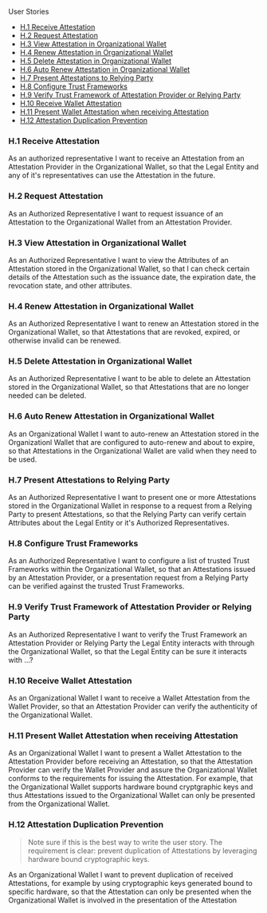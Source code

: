 
<Kicker variant="accent">User Stories</Kicker>
<Title size="large" variant="primary">
  Holder
</Title>

- [H.1 Receive Attestation](#h1-receive-attestation)
- [H.2 Request Attestation](#h2-request-attestation)
- [H.3 View Attestation in Organizational Wallet](#h3-view-attestation-in-organizational-wallet)
- [H.4 Renew Attestation in Organizational Wallet](#h4-renew-attestation-in-organizational-wallet)
- [H.5 Delete Attestation in Organizational Wallet](#h5-delete-attestation-in-organizational-wallet)
- [H.6 Auto Renew Attestation in Organizational Wallet](#h6-auto-renew-attestation-in-organizational-wallet)
- [H.7 Present Attestations to Relying Party](#h7-present-attestations-to-relying-party)
- [H.8 Configure Trust Frameworks](#h8-configure-trust-frameworks)
- [H.9 Verify Trust Framework of Attestation Provider or Relying Party](#h9-verify-trust-framework-of-attenstation-provider-or-relying-party)
- [H.10 Receive Wallet Attestation](#h10-receive-wallet-attestation)
- [H.11 Present Wallet Attestation when receiving Attestation](#h11-present-wallet-attestation-when-receiving-attestation)
- [H.12 Attestation Duplication Prevention](#h12-attestation-duplication-preventation)

### H.1 Receive Attestation

As an authorized representative I want to receive an Attestation from an Attestation Provider in the Organizational Wallet, so that the Legal Entity and any of it's representatives can use the Attestation in the future.

### H.2 Request Attestation

As an Authorized Representative I want to request issuance of an Attestation to the Organizational Wallet from an Attestation Provider.

### H.3 View Attestation in Organizational Wallet

As an Authorized Representative I want to view the Attributes of an Attestation stored in the Organizational Wallet, so that I can check certain details of the Attestation such as the issuance date, the expiration date, the revocation state, and other attributes.

### H.4 Renew Attestation in Organizational Wallet

As an Authorized Representative I want to renew an Attestation stored in the Organizational Wallet, so that Attestations that are revoked, expired, or otherwise invalid can be renewed.

### H.5 Delete Attestation in Organizational Wallet

As an Authorized Representative I want to be able to delete an Attestation stored in the Organizational Wallet, so that Attestations that are no longer needed can be deleted.

### H.6 Auto Renew Attestation in Organizational Wallet

As an Organizational Wallet I want to auto-renew an Attestation stored in the Organizationl Wallet that are configured to auto-renew and about to expire, so that Attestations in the Organizational Wallet are valid when they need to be used.

### H.7 Present Attestations to Relying Party

As an Authorized Representative I want to present one or more Attestations stored in the Organizational Wallet in response to a request from a Relying Party to present Attestations, so that the Relying Party can verify certain Attributes about the Legal Entity or it's Authorized Representatives.

### H.8 Configure Trust Frameworks

As an Authorized Representative I want to configure a list of trusted Trust Frameworks within the Organizational Wallet, so that an Attestations issued by an Attestation Provider, or a presentation request from a Relying Party can be verified against the trusted Trust Frameworks.

### H.9 Verify Trust Framework of Attestation Provider or Relying Party

As an Authorized Representative I want to verify the Trust Framework an Attestation Provider or Relying Party the Legal Entity interacts with through the Organizational Wallet, so that the Legal Entity can be sure it interacts with ...?

### H.10 Receive Wallet Attestation

As an Organizational Wallet I want to receive a Wallet Attestation from the Wallet Provider, so that an Attestation Provider can verify the authenticity of the Organizational Wallet.

### H.11 Present Wallet Attestation when receiving Attestation

As an Organizational Wallet I want to present a Wallet Attestation to the Attestation Provider before receiving an Attestation, so that the Attestation Provider can verify the Wallet Provider and assure the Organizational Wallet conforms to the requirements for issuing the Attestation. For example, that the Organizational Wallet supports hardware bound cryptgraphic keys and thus Attestations issued to the Organizational Wallet can only be presented from the Organizational Wallet.

### H.12 Attestation Duplication Prevention

> Note sure if this is the best way to write the user story. The requirement is clear: prevent duplication of Attestations by leveraging hardware bound cryptographic keys.

As an Organizational Wallet I want to prevent duplication of received Attestations, for example by using cryptographic keys generated bound to specific hardware, so that the Attestation can only be presented when the Organizational Wallet is involved in the presentation of the Attestation
